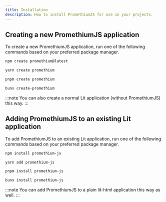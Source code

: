 ```yaml
---
title: Installation
description: How to install PromethiumJS for use in your projects.
---
```



## Creating a new PromethiumJS application

To create a new PromethiumJS application, run one of the following commands based on your preferred package manager.

<Tabs>
  <TabItem label="npm">
  
  ```sh
  npm create promethium@latest 
  ```
  
  </TabItem>
  <TabItem label="yarn">

```sh
yarn create promethium
```

  </TabItem>
  <TabItem label="pnpm">

```sh
pnpm create promethium
```

  </TabItem>
  <TabItem label="bun">

```sh
bunx create-promethium
```

  </TabItem>
</Tabs>

:::note
You can also create a normal Lit application (without PromethiumJS) this way.
:::

## Adding PromethiumJS to an existing Lit application

To add PromethiumJS to an existing Lit application, run one of the following commands based on your preferred package manager.

<Tabs>
  <TabItem label="npm">
  
  ```sh
  npm install promethium-js 
  ```
  
  </TabItem>
  <TabItem label="yarn">

```sh
yarn add promethium-js
```

  </TabItem>
  <TabItem label="pnpm">

```sh
pnpm install promethium-js
```

  </TabItem>
  <TabItem label="bun">

```sh
bunx install promethium-js
```

  </TabItem>
</Tabs>

:::note
You can add PromethiumJS to a plain lit-html application this way as well.
:::
